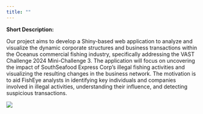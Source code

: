 ```yaml
---
title: ""
---
```



::: {.column-page-inset}
**Short Description:** 

Our project aims to develop a Shiny-based web application to analyze and visualize the dynamic corporate structures and business transactions within the Oceanus commercial fishing industry, specifically addressing the VAST Challenge 2024 Mini-Challenge 3. The application will focus on uncovering the impact of SouthSeafood Express Corp's illegal fishing activities and visualizing the resulting changes in the business network. The motivation is to aid FishEye analysts in identifying key individuals and companies involved in illegal activities, understanding their influence, and detecting suspicious transactions. 


:::

::: column-screen
![](Picture/Ocean2.jpeg)
:::
